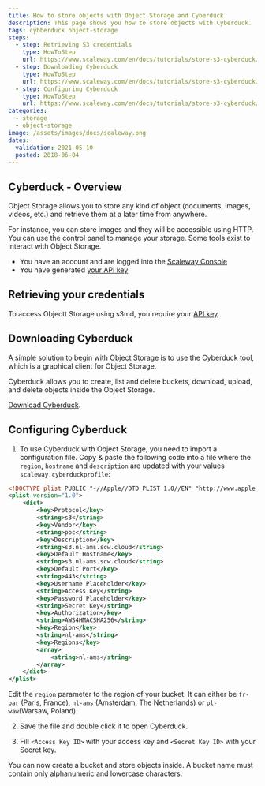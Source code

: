 ```yaml
---
title: How to store objects with Object Storage and Cyberduck
description: This page shows you how to store objects with Cyberduck.
tags: cybberduck object-storage
steps:
  - step: Retrieving S3 credentials
    type: HowToStep
    url: https://www.scaleway.com/en/docs/tutorials/store-s3-cyberduck/#Retrieving-S3-credentials
  - step: Downloading Cyberduck
    type: HowToStep
    url: https://www.scaleway.com/en/docs/tutorials/store-s3-cyberduck/#Downloading-Cyberduck
  - step: Configuring Cyberduck
    type: HowToStep
    url: https://www.scaleway.com/en/docs/tutorials/store-s3-cyberduck/#Configuring-Cyberduck
categories:
  - storage
  - object-storage
image: /assets/images/docs/scaleway.png
dates:
  validation: 2021-05-10
  posted: 2018-06-04
---
```


## Cyberduck - Overview

Object Storage allows you to store any kind of object (documents, images, videos, etc.) and retrieve them at a later time from anywhere.

For instance, you can store images and they will be accessible using HTTP.
You can use the control panel to manage your storage. Some tools exist to interact with Object Storage.


<Message type="requirement">

- You have an account and are logged into the [Scaleway Console](https://console.scaleway.com)
- You have generated [your API key](/console/my-project/how-to/generate-api-key/)

</Message>


## Retrieving your credentials

To access Objectt Storage using s3md, you require your [API key](/console/my-project/how-to/generate-api-key/).

## Downloading Cyberduck

A simple solution to begin with Object Storage is to use the Cyberduck tool, which is a graphical client for Object Storage.

Cyberduck allows you to create, list and delete buckets, download, upload, and delete objects inside the Object Storage.

[Download Cyberduck](https://cyberduck.io/).

## Configuring Cyberduck

1. To use Cyberduck with Object Storage, you need to import a configuration file. Copy & paste the following code into a file where the `region`, `hostname` and `description` are updated with your values `scaleway.cyberduckprofile`:
  ```xml
  <!DOCTYPE plist PUBLIC "-//Apple//DTD PLIST 1.0//EN" "http://www.apple.com/DTDs/PropertyList-1.0.dtd">
  <plist version="1.0">
      <dict>
          <key>Protocol</key>
          <string>s3</string>
          <key>Vendor</key>
          <string>poc</string>
          <key>Description</key>
          <string>s3.nl-ams.scw.cloud</string>
          <key>Default Hostname</key>
          <string>s3.nl-ams.scw.cloud</string>
          <key>Default Port</key>
          <string>443</string>
          <key>Username Placeholder</key>
          <string>Access Key</string>
          <key>Password Placeholder</key>
          <string>Secret Key</string>
          <key>Authorization</key>
          <string>AWS4HMACSHA256</string>
          <key>Region</key>
          <string>nl-ams</string>
          <key>Regions</key>
          <array>
              <string>nl-ams</string>
          </array>
      </dict>
  </plist>
  ```
  <Message type="important">

  Edit the `region` parameter to the region of your bucket. It can either be `fr-par` (Paris, France), `nl-ams` (Amsterdam, The Netherlands) or `pl-waw`(Warsaw, Poland).

  </Message>

2. Save the file and double click it to open Cyberduck.

3. Fill `<Access Key ID>` with your access key and `<Secret Key ID>` with your Secret key.
<Lightbox src="scaleway-cyberduckprofile.png" alt="" />

You can now create a bucket and store objects inside.
A bucket name must contain only alphanumeric and lowercase characters.
